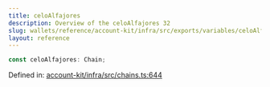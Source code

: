 ```yaml
---
title: celoAlfajores
description: Overview of the celoAlfajores 32
slug: wallets/reference/account-kit/infra/src/exports/variables/celoAlfajores
layout: reference
---
```


```ts
const celoAlfajores: Chain;
```

Defined in: [account-kit/infra/src/chains.ts:644](https://github.com/alchemyplatform/aa-sdk/blob/923a52171f7246172caf350853843e6680197da9/account-kit/infra/src/chains.ts#L644)
